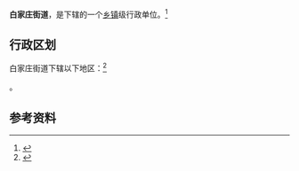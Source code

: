 {{中国乡级行政区|14/01/09/007/000}}

'''白家庄街道'''，是{{PRC admin/fullname|14/01/09/007/000|3}}下辖的一个[[乡镇|乡镇]]级行政单位。<ref>{{PRC admin/ref sgc|{{PRC admin/parent|14/01/09/007/000}}}}</ref>

== 行政区划 ==

白家庄街道下辖以下地区：<ref>{{PRC admin/ref sgc|14/01/09/007/000}}</ref>

{{PRC admin/children|14/01/09/007/000}}。

== 参考资料 ==

{{reflist}}

{{行政区划小作品}}
{{PRC admin/navcat|14/01/09/007/000}}
